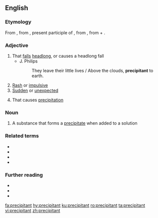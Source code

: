{{also|précipitant}}
==English==

===Etymology===
From {{etyl|fro|en}} {{m|fro|precipitant}}, from {{etyl|la|en}} {{m|la|praecipitans}}, present participle of {{m|la|praecipitare||to cast down headlong}}, from {{m|la|praeceps||head foremost, headlong}}, from {{m|la|prae||before}} + {{m|la|caput||head}}.

===Adjective===
{{en-adj}}

# That [[fall]]s [[headlong]], or causes a headlong fall
#* J. Philips
#*: They leave their little lives / Above the clouds, '''precipitant''' to earth.
# [[rash|Rash]] or [[impulsive]]
# [[sudden|Sudden]] or [[unexpected]]
# {{lb|en|chemistry}} That causes [[precipitation]]

===Noun===
{{en-noun}}

# A substance that forms a [[precipitate]] when added to a solution

===Related terms===
* {{l|en|precipice}}
* {{l|en|precipitous}}
* {{l|en|precipitate}}
* {{l|en|precipitation}}

===Further reading===
* {{R:Webster 1913}}
* {{R:Century 1911}}
* {{R:OneLook}}

[[fa:precipitant]]
[[hy:precipitant]]
[[ku:precipitant]]
[[ro:precipitant]]
[[ta:precipitant]]
[[vi:precipitant]]
[[zh:precipitant]]